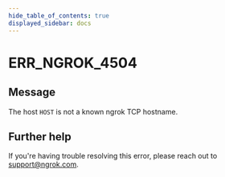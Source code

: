 ```yaml
---
hide_table_of_contents: true
displayed_sidebar: docs
---
```



# ERR_NGROK_4504

## Message

The host `HOST` is not a known ngrok TCP hostname.

<ErrorDetails error="err_ngrok_4504" />

## Further help

If you're having trouble resolving this error, please reach out to [support@ngrok.com](mailto:support@ngrok.com?subject=Help%20with%20ERR_NGROK_4504).
